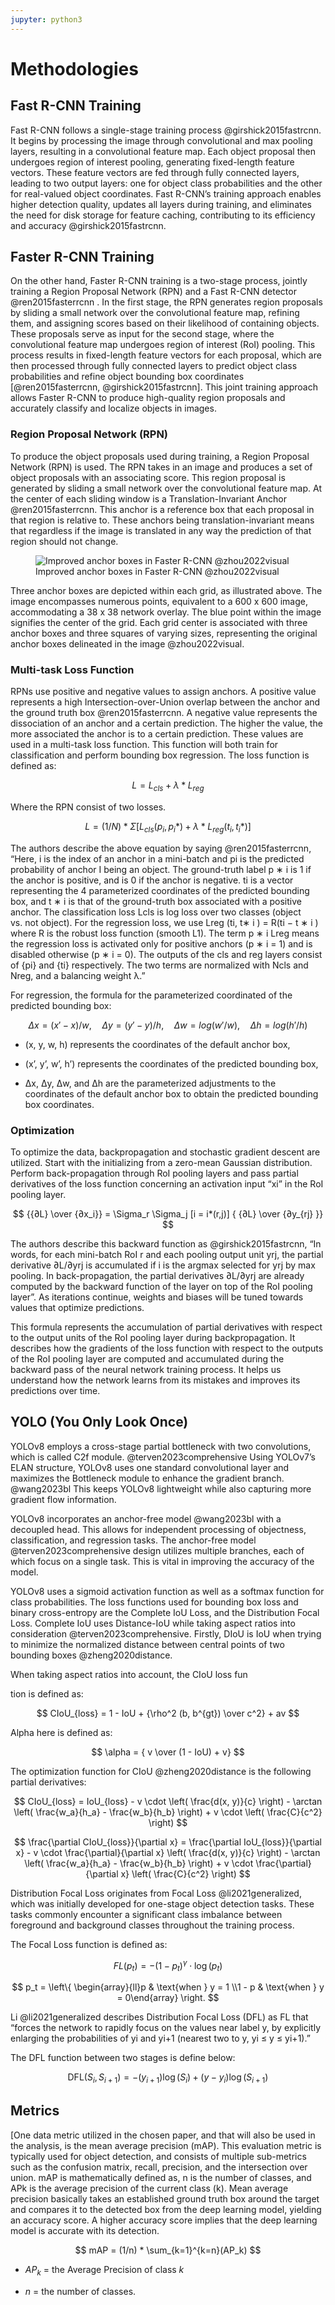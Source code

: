 ```yaml
---
jupyter: python3
---
```


# Methodologies

## Fast R-CNN Training

Fast R-CNN follows a single-stage training process @girshick2015fastrcnn. It begins by processing the image through convolutional and max pooling layers, resulting in a convolutional feature map. Each object proposal then undergoes region of interest pooling, generating fixed-length feature vectors. These feature vectors are fed through fully connected layers, leading to two output layers: one for object class probabilities and the other for real-valued object coordinates. Fast R-CNN's training approach enables higher detection quality, updates all layers during training, and eliminates the need for disk storage for feature caching, contributing to its efficiency and accuracy @girshick2015fastrcnn.

## Faster R-CNN Training

On the other hand, Faster R-CNN training is a two-stage process, jointly training a Region Proposal Network (RPN) and a Fast R-CNN detector @ren2015fasterrcnn . In the first stage, the RPN generates region proposals by sliding a small network over the convolutional feature map, refining them, and assigning scores based on their likelihood of containing objects. These proposals serve as input for the second stage, where the convolutional feature map undergoes region of interest (RoI) pooling. This process results in fixed-length feature vectors for each proposal, which are then processed through fully connected layers to predict object class probabilities and refine object bounding box coordinates [@ren2015fasterrcnn, @girshick2015fastrcnn]. This joint training approach allows Faster R-CNN to produce high-quality region proposals and accurately classify and localize objects in images.

### Region Proposal Network (RPN)

To produce the object proposals used during training, a Region Proposal Network (RPN) is used. The RPN takes in an image and produces a set of object proposals with an associating score. This region proposal is generated by sliding a small network over the convolutional feature map. At the center of each sliding window is a Translation-Invariant Anchor @ren2015fasterrcnn. This anchor is a reference box that each proposal in that region is relative to. These anchors being translation-invariant means that regardless if the image is translated in any way the prediction of that region should not change.

![Improved anchor boxes in Faster R-CNN \@zhou2022visual](images/methods/Faster-RCNN-anchor-boxes.png){style="text-align: center;" fig-alt="Improved anchor boxes in Faster R-CNN" fig-align="center"}

Three anchor boxes are depicted within each grid, as illustrated above. The image encompasses numerous points, equivalent to a 600 x 600 image, accommodating a 38 x 38 network overlay. The blue point within the image signifies the center of the grid. Each grid center is associated with three anchor boxes and three squares of varying sizes, representing the original anchor boxes delineated in the image @zhou2022visual.

### Multi-task Loss Function

RPNs use positive and negative values to assign anchors. A positive value represents a high Intersection-over-Union overlap between the anchor and the ground truth box @ren2015fasterrcnn. A negative value represents the dissociation of an anchor and a certain prediction. The higher the value, the more associated the anchor is to a certain prediction. These values are used in a multi-task loss function. This function will both train for classification and perform bounding box regression. The loss function is defined as:

$$
L = L_{cls} + λ * L_{reg}
$$

Where the RPN consist of two losses.

$$
L = (1/N) * Σ[L_{cls}(p_i, p_i*) + λ * L_{reg}(t_i, t_i*)]
$$

The authors describe the above equation by saying @ren2015fasterrcnn, "Here, i is the index of an anchor in a mini-batch and pi is the predicted probability of anchor I being an object. The ground-truth label p ∗ i is 1 if the anchor is positive, and is 0 if the anchor is negative. ti is a vector representing the 4 parameterized coordinates of the predicted bounding box, and t ∗ i is that of the ground-truth box associated with a positive anchor. The classification loss Lcls is log loss over two classes (object vs. not object). For the regression loss, we use Lreg (ti, t∗ i ) = R(ti − t ∗ i ) where R is the robust loss function (smooth L1). The term p ∗ i Lreg means the regression loss is activated only for positive anchors (p ∗ i = 1) and is disabled otherwise (p ∗ i = 0). The outputs of the cls and reg layers consist of {pi} and {ti} respectively. The two terms are normalized with Ncls and Nreg, and a balancing weight λ."

For regression, the formula for the parameterized coordinated of the predicted bounding box:

$$
Δx = (x' - x) / w,\quad Δy = (y' - y) / h,\quad Δw = log(w' / w),\quad Δh = log(h' / h)
$$

-   (x, y, w, h) represents the coordinates of the default anchor box,

-   (x', y', w', h') represents the coordinates of the predicted bounding box,

-   Δx, Δy, Δw, and Δh are the parameterized adjustments to the coordinates of the default anchor box to obtain the predicted bounding box coordinates.

### Optimization

To optimize the data, backpropagation and stochastic gradient descent are utilized. Start with the initializing from a zero-mean Gaussian distribution. Perform back-propagation through RoI pooling layers and pass partial derivatives of the loss function concerning an activation input "xi" in the RoI pooling layer.

$$
{{∂L} \over {∂x_i}} = \Sigma_r \Sigma_j [i = i*(r,j)] { {∂L} \over {∂y_{rj} }}
$$

The authors describe this backward function as @girshick2015fastrcnn, "In words, for each mini-batch RoI r and each pooling output unit yrj, the partial derivative ∂L/∂yrj is accumulated if i is the argmax selected for yrj by max pooling. In back-propagation, the partial derivatives ∂L/∂yrj are already computed by the backward function of the layer on top of the RoI pooling layer". As iterations continue, weights and biases will be tuned towards values that optimize predictions.

This formula represents the accumulation of partial derivatives with respect to the output units of the RoI pooling layer during backpropagation. It describes how the gradients of the loss function with respect to the outputs of the RoI pooling layer are computed and accumulated during the backward pass of the neural network training process. It helps us understand how the network learns from its mistakes and improves its predictions over time.

## YOLO (You Only Look Once)

YOLOv8 employs a cross-stage partial bottleneck with two convolutions, which is called C2f module. @terven2023comprehensive Using YOLOv7’s ELAN structure, YOLOv8 uses one standard convolutional layer and maximizes the Bottleneck module to enhance the gradient branch. @wang2023bl This keeps YOLOv8 lightweight while also capturing more gradient flow information.

YOLOv8 incorporates an anchor-free model @wang2023bl with a decoupled head. This allows for independent processing of objectness, classification, and regression tasks. The anchor-free model @terven2023comprehensive design utilizes multiple branches, each of which focus on a single task. This is vital in improving the accuracy of the model.

YOLOv8 uses a sigmoid activation function as well as a softmax function for class probabilities. The loss functions used for bounding box loss and binary cross-entropy are the Complete IoU Loss, and the Distribution Focal Loss. Complete IoU uses Distance-IoU while taking aspect ratios into consideration @terven2023comprehensive. Firstly, DIoU is IoU when trying to minimize the normalized distance between central points of two bounding boxes @zheng2020distance.

When taking aspect ratios into account, the CIoU loss fun

tion is defined as:

$$
CIoU_{loss} = 1 - IoU + {\rho^2 (b, b^{gt}) \over c^2} + av
$$

Alpha here is defined as:

$$
\alpha = { v \over (1 - IoU) + v}
$$

The optimization function for CIoU @zheng2020distance is the following partial derivatives:

$$
CIoU_{loss} = IoU_{loss} - v \cdot \left( \frac{d(x, y)}{c} \right) - \arctan \left( \frac{w_a}{h_a} - \frac{w_b}{h_b} \right) + v \cdot \left( \frac{C}{c^2} \right)
$$

$$
\frac{\partial CIoU_{loss}}{\partial x} = \frac{\partial IoU_{loss}}{\partial x} - v \cdot \frac{\partial}{\partial x} \left( \frac{d(x, y)}{c} \right) - \arctan \left( \frac{w_a}{h_a} - \frac{w_b}{h_b} \right) + v \cdot \frac{\partial}{\partial x} \left( \frac{C}{c^2} \right)
$$

Distribution Focal Loss originates from Focal Loss @li2021generalized, which was initially developed for one-stage object detection tasks. These tasks commonly encounter a significant class imbalance between foreground and background classes throughout the training process.

The Focal Loss function is defined as:

$$
FL(p_t) = - (1 - p_t)^\gamma \cdot \log(p_t)
$$

$$
p_t = \left\{ \begin{array}{ll}p & \text{when } y = 1 \\1 - p & \text{when } y = 0\end{array} \right.
$$

Li @li2021generalized describes Distribution Focal Loss (DFL) as FL that “forces the network to rapidly focus on the values near label y, by explicitly enlarging the probabilities of yi and yi+1 (nearest two to y, yi ≤ y ≤ yi+1).”

The DFL function between two stages is define below:

$$
\text{DFL}(S_i, S_{i+1}) = -(y_{i+1}) \log(S_i) + (y - y_i) \log(S_{i+1})
$$

## Metrics

\[One data metric utilized in the chosen paper, and that will also be used in the analysis, is the mean average precision (mAP). This evaluation metric is typically used for object detection, and consists of multiple sub-metrics such as the confusion matrix, recall, precision, and the intersection over union. mAP is mathematically defined as, n is the number of classes, and APk is the average precision of the current class (k). Mean average precision basically takes an established ground truth box around the target and compares it to the detected box from the deep learning model, yielding an accuracy score. A higher accuracy score implies that the deep learning model is accurate with its detection.

$$
mAP = (1/n) * \sum_{k=1}^{k=n}(AP_k)
$$

-   $AP_k$ = the Average Precision of class $k$

-   $n$ = the number of classes.
